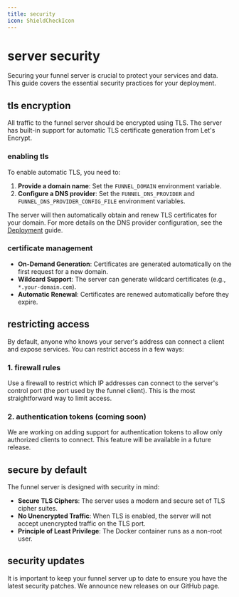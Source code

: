 ```yaml
---
title: security
icon: ShieldCheckIcon
---
```

# server security

Securing your funnel server is crucial to protect your services and data. This guide covers the essential security practices for your deployment.

## tls encryption

All traffic to the funnel server should be encrypted using TLS. The server has built-in support for automatic TLS certificate generation from Let's Encrypt.

### enabling tls

To enable automatic TLS, you need to:
1.  **Provide a domain name**: Set the `FUNNEL_DOMAIN` environment variable.
2.  **Configure a DNS provider**: Set the `FUNNEL_DNS_PROVIDER` and `FUNNEL_DNS_PROVIDER_CONFIG_FILE` environment variables.

The server will then automatically obtain and renew TLS certificates for your domain. For more details on the DNS provider configuration, see the [Deployment](/docs/server/deployment) guide.

### certificate management

- **On-Demand Generation**: Certificates are generated automatically on the first request for a new domain.
- **Wildcard Support**: The server can generate wildcard certificates (e.g., `*.your-domain.com`).
- **Automatic Renewal**: Certificates are renewed automatically before they expire.

## restricting access

By default, anyone who knows your server's address can connect a client and expose services. You can restrict access in a few ways:

### 1. firewall rules

Use a firewall to restrict which IP addresses can connect to the server's control port (the port used by the funnel client). This is the most straightforward way to limit access.

### 2. authentication tokens (coming soon)

We are working on adding support for authentication tokens to allow only authorized clients to connect. This feature will be available in a future release.

## secure by default

The funnel server is designed with security in mind:

- **Secure TLS Ciphers**: The server uses a modern and secure set of TLS cipher suites.
- **No Unencrypted Traffic**: When TLS is enabled, the server will not accept unencrypted traffic on the TLS port.
- **Principle of Least Privilege**: The Docker container runs as a non-root user.

## security updates

It is important to keep your funnel server up to date to ensure you have the latest security patches. We announce new releases on our GitHub page. 